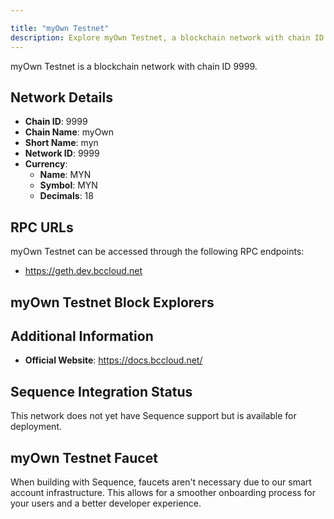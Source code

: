 ```yaml
---

title: "myOwn Testnet"
description: Explore myOwn Testnet, a blockchain network with chain ID 9999. Learn about its native currency, MYN, and how to interact with the network.
---
```




myOwn Testnet is a blockchain network with chain ID 9999.

## Network Details

- **Chain ID**: 9999
- **Chain Name**: myOwn
- **Short Name**: myn
- **Network ID**: 9999
- **Currency**: 
  - **Name**: MYN
  - **Symbol**: MYN
  - **Decimals**: 18

## RPC URLs

myOwn Testnet can be accessed through the following RPC endpoints:

- https://geth.dev.bccloud.net

## myOwn Testnet Block Explorers



## Additional Information

- **Official Website**: https://docs.bccloud.net/

## Sequence Integration Status

This network does not yet have Sequence support but is available for deployment.

## myOwn Testnet Faucet

When building with Sequence, faucets aren't necessary due to our smart account infrastructure. This allows for a smoother onboarding process for your users and a better developer experience.

